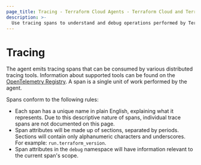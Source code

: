 ```yaml
---
page_title: Tracing - Terraform Cloud Agents - Terraform Cloud and Terraform Enterprise
description: >-
  Use tracing spans to understand and debug operations performed by Terraform Cloud Agents. Learn about supported tools and rules for tracing spans.
---
```


# Tracing

The agent emits tracing spans that can be consumed by various distributed
tracing tools. Information about supported tools can be found on the
[OpenTelemetry Registry](https://opentelemetry.io/registry/). A span is a
single unit of work performed by the agent.

Spans conform to the following rules:

* Each span has a unique name in plain English, explaining what it represents.
  Due to this descriptive nature of spans, individual trace spans are not
  documented on this page.
* Span attributes will be made up of sections, separated by periods. Sections
  will contain only alphanumeric characters and underscores.
  For example: `run.terraform_version`.
* Span attributes in the `debug` namespace will have information relevant to
  the current span's scope.
